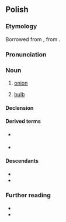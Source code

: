 {{also|Cebula|cëbùla|čebula}}
==Polish==
{{wp|lang=pl}}

===Etymology===
Borrowed from {{bor|pl|LL.|cepulla}}, from {{der|pl|la|cepa}}.

===Pronunciation===
{{pl-p|a=Pl-{{PAGENAME}}.ogg}}

===Noun===
{{pl-noun|f|dim=cebulka}}

# [[onion]]
# {{lb|pl|botany}} [[bulb]]

====Declension====
{{pl-decl-noun-f|cebu|l}}

====Derived terms====
* {{q|adjective}} {{l|pl|cebulowy}}
* {{q|noun}} {{l|pl|bulwocebula}}

====Descendants====
* {{desc|be|цыбу́ля|bor=1}}
* {{desctree|uk|цибу́ля|bor=1}}

===Further reading===
* {{R:pl:WSJP}}
* {{R:PWN}}

{{c|pl|Alliums|Vegetables}}